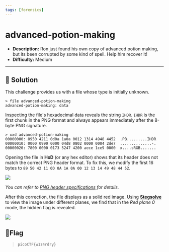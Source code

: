 ---
tags: [forensics]
---
# advanced-potion-making

- **Description:** Ron just found his own copy of advanced potion making, but its been corrupted by some kind of spell. 
Help him recover it!
- **Difficulty:** Medium

---

## 🔎 Solution
This challenge provides us with a file whose type is initially unknown.
```
> file advanced-potion-making 
advanced-potion-making: data
```
Inspecting the file's hexadecimal data reveals the string `IHDR`. 
`IHDR` is the first chunk in the PNG format and always appears immediately after the 8-byte PNG signature.
```
> xxd advanced-potion-making
00000000: 8950 4211 0d0a 1a0a 0012 1314 4948 4452  .PB.........IHDR
00000010: 0000 0990 0000 04d8 0802 0000 0004 2de7  ..............-.
00000020: 7800 0000 0173 5247 4200 aece 1ce9 0000  x....sRGB.......
```
Opening the file in **HxD** (or any hex editor) shows that its header does not match the correct PNG header format. 
To fix this, we modify the first 16 bytes to `89 50 42 11 0D 0A 1A 0A 00 12 13 14 49 48 44 52`.
<div style={{ width: '80%', margin: '0 auto' }}>
  <img src={require("./hxd.png").default} style={{ width: '100%', height: 'auto' }} />
</div>

*You can refer to [PNG header specifications](https://asecuritysite.com/forensics/png?file=%2Flog%2Fbasn0g01.png) for details.*

After this correction, the file displays as a solid red image. 
Using [**Stegsolve**](https://github.com/eugenekolo/sec-tools/tree/master/stego/stegsolve/stegsolve) to view the image under different planes, 
we find that in the *Red plane 0* mode, the hidden flag is revealed.
<div style={{ width: '100%', margin: '0 auto' }}>
  <img src={require("./flag.png").default} style={{ width: '100%', height: 'auto' }} />
</div>

## 🚩Flag
> `picoCTF{w1z4rdry}`

